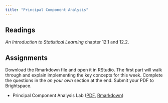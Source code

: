```yaml
---
title: "Principal Component Analysis"
---
```


## Readings

*An Introduction to Statistical Learning* chapter 12.1 and 12.2.

## Assignments

Download the Rmarkdown file and open it in RStudio. The first part will walk through and explain implementing the key concepts for this week. Complete the questions in the *on your own* section at the end. Submit your PDF to Brightspace.

* Principal Component Analysis Lab ([PDF](/assignments/principal_component_analysis/principal_component_analysis.pdf), [Rmarkdown](/assignments/principal_component_analysis/principal_component_analysis..Rmd))

